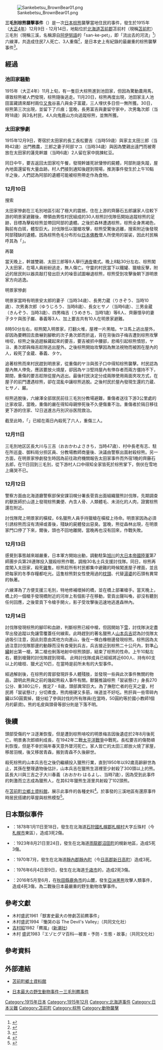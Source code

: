 [[Image:Sankebetsu_BrownBear01.png|thumb]]

'''三毛別棕熊襲擊事件'''（{{jpn|j=三毛別羆事件|hg=さんけべつひぐまじけん|rm=Sankebetsu higuma jiken|f=y}}）是一次[[日本棕熊|日本棕熊]]襲擊當地住民的事件，發生於1915年（[[大正4年|大正4年]]）12月9日 - 12月14日，地點位於[[北海道|北海道]][[苫前郡|苫前郡]]苫前村（現稱[[苫前町|苫前町]]）三毛別（現稱三溪，名稱源自[[阿伊努語|阿伊努語]]的「san-ke-pet」，即「流出去的河流」<ref>{{Cite web|url=http://www.pref.hokkaido.lg.jp/ks/ass/grp/5160P.pdf|title=アイヌ語地名リスト|accessdate=2017-08-16|author=北海道庁|date=|publisher=北海道庁|archive-date=2018-04-17|archive-url=https://web.archive.org/web/20180417012332/http://www.pref.hokkaido.lg.jp/ks/ass/grp/5160P.pdf|dead-url=no}}</ref>）六線澤，共造成住民7人死亡、3人重傷<ref>{{cite web|url=http://www.xene.net/english/mis_01.htm|title=Higuma, King of the Forest|author=Carey Paterson|publisher=Xene|date=December 2001|accessdate=2008-06-07|archive-date=2015-04-11|archive-url=https://web.archive.org/web/20150411021919/http://www.xene.net/english/mis_01.htm|dead-url=no}}</ref>，是日本史上有紀錄的最嚴重的棕熊襲擊事件<ref>{{cite web|url=http://www.hkd.mlit.go.jp/zigyoka/z_doro/station/eng/newstation/tomamae/index.html|title=Fu Watto Tomamae|accessdate=2008-06-07|deadurl=yes|archiveurl=https://web.archive.org/web/20080620002804/http://www.hkd.mlit.go.jp/zigyoka/z_doro/station/eng/newstation/tomamae/index.html|archivedate=2008-06-20}}</ref>。

==經過==
===池田家騒動===
1915年（大正4年）11月上旬，有一隻巨大棕熊進到池田家，但因為驚動農用馬，導致棕熊被人們發現，棕熊隨後逃走。11月20日，棕熊再度出現，池田家主人池田富藏請來鄰村兩位[[又鬼|又鬼]]谷喜八與金子富蔵，三人埋伏多日但一無所獲。30日，棕熊第三次出現，並留下了爪痕；當晚，長男富吉與妻留守家中，次男亀次郎（当時18歳）與3名村民，4人向鬼鹿山方向追蹤棕熊，並無所獲。

===太田家慘劇===

1915年12月9日，寄宿於太田家的長工長松要吉（当時59歳）與家主太田三郎（当時42歳）出門務農，三郎之妻子阿部マユ（当時34歳）與因為雙親出遠門而被寄放在太田家的蓮見幹雄（当時6歳）2人留在家中挑揀紅豆。

同日中午，要吉返回太田家吃午餐，發現幹雄死狀悽慘的屍體，阿部則是失蹤，屋內地面還留有大量血跡。村人們接到通知後趕到現場，推測事件發生於上午10點半之後，人們認為阿部的遺體可能被棕熊帶走作為食物。

===12月10日===
;搜索
太田家慘劇在三毛別地區引起了極大的震撼，住在上游的齊藤石五郎讓家人往較下游的明景家避難後，帶領由男性村民組成的30人棕熊討伐隊伍開始追蹤棕熊的足跡，目標為擊殺棕熊並帶回阿部的遺體。之後於森林遭遇棕熊，棕熊全身黒褐色，胸前有白斑，體型巨大。討伐隊伍以獵槍攻擊，棕熊受驚後逃離，搜索附近後發現阿部殘缺的遺體。因為棕熊色毛分布形似[[日本佛教|日本佛教]]僧人所使用的袈裟，因此村民稱呼其為「{{lang|ja|袈裟懸け}}」。

;再襲
當天晚上，幹雄雙親、太田三郎等9人舉行[[通夜|通夜]]儀式。晚上8點30分左右、棕熊闖入太田家，在場人員紛紛逃走，無人傷亡。守靈的村民當下以鐵罐、獵槍反擊，附近的居民則以器具敲打發出巨大的噪音試圖嚇退棕熊，棕熊受到攻擊後朝下游明景家方向逃逸。

;明景家慘劇
明景家當時有明景安太郎的妻子{{lang|ja|ヤヨ}}（当時34歳）、長男力蔵（りきぞう、当時10歳）、次男勇次郎（ゆうじろう、当時8歳）、長女ヒサノ（当時6歳）、三男金蔵（きんぞう、当時3歳）、四男梅吉（うめきち、当時1歳）等6人、齊藤懷孕的妻子タケ與孩子巌、春義等3人、加上要吉共有10人在明景家避難。

8時50分左右，棕熊闖入明景家，打翻火堆，屋裡一片黑暗。ヤヨ馬上逃出屋外，卻因為要轉回去救嚇到腳軟的次子勇次郎而折返，背在背後四子梅吉遭到棕熊攻擊啃咬，棕熊之後追趕躲藏起來的要吉，要吉被抓中腰部，悲鳴引起棕熊憤怒，ヤヨ、勇次郎與梅吉趁隙逃出屋外。之後棕熊開始攻擊因為無法視物而被困在屋內的人，殺死了金蔵、春義、タケ。

追著棕熊而來村民趕到明景家，從重傷的ヤヨ與孩子口中得知棕熊襲擊。村民認為屋內無人倖免，應該要放火燒屋，卻因為ヤヨ堅持屋內有倖存者而兩方僵持不下，期間，重傷的要吉趁隙從屋內逃出。最後村民決定分成兩隊使用兩面夾攻方式，在屋子的前門遭遇棕熊，卻在混亂中讓棕熊逃脫。之後村民於屋內發現生還的力蔵、ヒサノ、巌。

棕熊逃脫後，六線澤全部居民前往三毛別分教場避難，重傷者送往下游3公里處的辻家收容，當晚，重傷的嚴在得知母親慘死後不久便傷重不治。重傷者於隔日移往更下游的住家、12日送進古丹別沢谷医院救治。

截至此時，「{{lang|ja|袈裟懸け}}」已經在兩日內殺死了六人，重傷三人。

===12月11日===

三毛別地区区長大川与三吉（おおかわよさきち，当時47歳）、村中長老有志、駐在所巡査、御料局分担区員、分教場教師商量後、決議由警察出面射殺棕熊。另一方面，在明景家慘劇發生時因為前往政府機關報告太田家事件而外宿1晚的齊藤石五郎，在11日回到三毛別，從下游村人口中得知全家皆死於棕熊掌下，倒伏在雪地上痛哭不已。

===12月12日===
警察方面由北海道廳警察部保安課羽幌分署長菅貢出面組織獵熊討伐隊，先期調查的獸医師於山道上發現棕熊糞便、內含人骨、人類體毛、未消化的人肉，證實棕熊還在附近。

討伐隊爬上明景家的橫樑，6名獵熊人員手持獵槍在橫樑上待命。明景家因為必須引誘棕熊而沒有清掃或善後，殘缺的屍體發出惡臭。當晚，熊從森林出現，在明景家門口停了下來，爾後，頭也不回地離開，當晚再也沒有回來，作戰失敗。

===12月13日===
感覺到事態越來越嚴重，日本軍方開始出動，調動駐紮[[旭川市|旭川]]的[[大日本帝國陸軍|大日本帝國陸軍]]第7師團步兵第28連隊投入獵殺棕熊作戰，調撥30名士兵支援討伐隊。同日，棕熊再度闖入太田家，殺死[[雞|雞]]隻。棕熊趁所有村民都集中避難的時候闖進屋子裡面，並且把每家的冬季存糧都吃光。這隻棕熊對女性使用過的[[枕頭|枕頭]]、代替[[湯婆|湯婆]]的石頭有異常的執著。

六線澤為了方便支援三毛別，特地修補壞掉的橋，並在橋上部署槍手。當天晚上，橋上的一個槍手發現橋附近的河岸上有個影子在移動，菅貢出聲叫喚，卻沒有聽到任何回應，之後菅貢下令槍手開火，影子受攻擊後迅速地逃進森林內。

===12月14日===
討伐隊發現棕熊的腳印和血跡，判斷棕熊已經中槍，但因開始下[[雪|雪]]，討伐隊決定盡早出發追蹤以免讓雪覆蓋任何線索。此時趕到的著名獵熊人[[山本兵吉|山本兵吉]]認為討伐隊太過吸引注意，因此刻意由其他方向進山，後在一棵白橡樹邊發現棕熊。棕熊因為太過注意討伐隊那邊的動靜而沒有查覺到兵吉，兵吉接近到棕熊二十公尺內，對準[[心臟|心臟]]射出第一槍，第二槍也俐落地射中棕熊頭部，結束了棕熊的性命。上午10點左右，聽到槍聲的討伐隊趕到現場。
此時討伐隊成員已經經將近600人、持有60支以上的槍枝、獵犬近10匹，在當時是前所未有的大型事件。

經過解剖後，在棕熊的胃部發現許多人體殘肢，並發現一些與此次事件無關的物品，證明此熊與之前的幾起熊殺人事件有關。獸醫推論棕熊「袈裟懸け」身長270公分、重380公斤，推定7 - 8歳，頭部異常巨大。為了撫慰亡者的在天之靈，村民將「袈裟懸け」分切煮食，熊肉極硬又多筋，味道並不好吃。熊肝與一些零碎內臟以50圓賣掉，錢分給了參與討伐的所有隊員(在當時，50圓約等於國小教師1個月的薪資)。熊的毛皮與頭骨等部分則是下落不明。

==後續==
頭部受傷的ヤヨ逐漸恢復，但是遭到棕熊啃咬的明景梅吉因後遺症於2年8月後死亡。明景勇次郎順利成長，在1942年二戰[[太平洋戰爭|太平洋戰爭]]中戰死。長松要吉的傷勢順利恢復，但是不幸於隔年春天意外墜河死亡。家人皆亡的太田三郎放火燒了家屋，移居羽幌，後又移居青森，搬到青森不久後辭世。

殺死棕熊的山本兵吉在之後仍繼續投入獵熊行業，直到1950年以92歲高齡辭世為止，其孫在整理遺物後估計，山本兵吉在獵熊生涯裡至少射殺了300頭以上的熊。區長大川與三吉之子大川春義（おおかわ はるよし、当時7歳），因為受到此事件的刺激而立志成為獵熊人，在其62年獵熊生涯里共射殺了102頭熊。

在[[苫前町立鄉土資料館|苫前町立鄉土資料館]]，展示此事件的各種史料<ref>{{cite web |url=http://www.town.tomamae.lg.jp/section/kyoiku/shakaikyoiku/lg6iib0000000lu6.html |title=苫前町郷土資料館 |publisher=苫前町役場 |accessdate=2020-05-14 |language=ja |archive-date=2020-05-09 |archive-url=https://web.archive.org/web/20200509162655/http://www.town.tomamae.lg.jp/section/kyoiku/shakaikyoiku/lg6iib0000000lu6.html |dead-url=no }}</ref>。於事發的三溪地區有還原事件時居民搭建的草屋與棕熊模型<ref>{{cite web |url=http://www.town.tomamae.lg.jp/section/shokouroudou/lg6iib0000000ls1.html |title=三毛別羆事件復元地 |publisher=苫前町役場 |accessdate=2020-05-14 |language=ja |archive-date=2020-07-23 |archive-url=https://web.archive.org/web/20200723022602/http://www.town.tomamae.lg.jp/section/shokouroudou/lg6iib0000000ls1.html |dead-url=no }}</ref>。

==日本類似事件==
*{{link-ja|札幌丘珠事件|札幌丘珠事件}}：1878年1月11日至18日，發生在北海道[[石狩國|石狩國]][[札幌郡|札幌郡]][[札幌村|札幌村]]大字丘珠村（今[[札幌市|札幌市]]東區{{link-ja|丘珠町|丘珠町}}），造成3死2傷。
*{{link-ja|石狩沼田幌新事件|石狩沼田幌新事件}}：1923年8月21日至24日，發生在北海道[[雨龍郡|雨龍郡]][[沼田町|沼田町]]的幌新地區，造成5死3傷。
*{{link-ja|福岡大學漂鳥運動社棕熊襲擊事件|福岡大学ワンダーフォーゲル部ヒグマ事件}}：1970年7月，發生在北海道[[靜內郡|靜內郡]][[靜內町|靜內町]]（今[[日高郡|日高郡]][[新日高町|新日高町]]）造成3死。
*{{link-ja|風不死岳事件|風不死岳#風不死岳事件}}：1976年6月4日至9日，發生在北海道[[千歳市|千歳市]]的{{link-ja|風不死岳|風不死岳}}，造成2死3傷。
*{{link-ja|十和利山熊襲撃事件|十和利山熊襲撃事件}}：2016年5月至6月，在[[秋田縣|秋田縣]][[鹿角市|鹿角市]]的{{link-ja|十和利山|十和利山}}山麓，發生[[亞洲黑熊|亞洲黑熊]]攻擊人類事件，造成4死3傷，為二戰後日本最嚴重的野生動物攻擊事件。

== 參考文獻 ==
*木村盛武1961「獣害史最大の惨劇苫前羆事件」
*木村盛武1994『慟哭の谷 The Devil's Valley』（共同文化社）
*[[Akira_Yoshimura|吉村昭]]1982「羆嵐」([[shinchosha|新潮社]])
*木村 盛武1983『エゾヒグマ百科―被害・予防・生態・故事』（共同文化社）

== 參考資料 ==
{{reflist}}

==外部連結==
*{{ja icon}} [http://www.town.tomamae.lg.jp/section/kyoiku/shakaikyoiku/lg6iib0000000lu6.html 苫前町郷土資料館]{{Wayback|url=http://www.town.tomamae.lg.jp/section/kyoiku/shakaikyoiku/lg6iib0000000lu6.html |date=20200509162655 }}
*{{ja icon}} [https://web.archive.org/web/20070806040020/http://alecaoyama.hp.infoseek.co.jp/higuma.html 日本最大の野生動物事件ー三毛別羆事件]

[[Category:1915年日本|Category:1915年日本]]
[[Category:1915年12月|Category:1915年12月]]
[[Category:北海道事件|Category:北海道事件]]
[[Category:日本災難|Category:日本災難]]
[[Category:苫前町|Category:苫前町]]
[[Category:棕熊|Category:棕熊]]
[[Category:動物襲擊|Category:動物襲擊]]